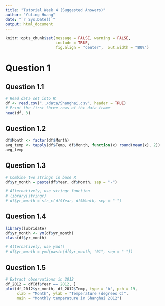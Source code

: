 ```yaml
---
title: "Tutorial Week 4 (Suggested Answers)"
author: "Yuting Huang"
date: "`r Sys.Date()`"
output: html_document
---
```



```r
knitr::opts_chunk$set(message = FALSE, warning = FALSE, 
                      include = TRUE,
                      fig.align = "center",  out.width = "80%")
```

# Question 1
## Question 1.1

```r
# Read data set into R
df <- read.csv("../data/Shanghai.csv", header = TRUE)
# Print the first three rows of the data frame
head(df, 3)
```

## Question 1.2

```r
df$Month <- factor(df$Month)
avg_temp <- tapply(df$Temp, df$Month, function(x) round(mean(x), 2))
avg_temp
```

## Question 1.3

```r
# Combine two strings in base R
df$yr_month = paste(df$Year, df$Month, sep = "-")

# Alternatively, use stringr function
# library(stringr)
# df$yr_month = str_c(df$Year, df$Month, sep = "-")
```

## Question 1.4

```r
library(lubridate)
df$yr_month <- ym(df$yr_month)
class(df$yr_month)

# Alternatively, use ymd()
# df$yr_month = ymd(paste(df$yr_month, "01", sep = "-"))
```

## Question 1.5

```r
# Extract observations in 2012
df_2012 = df[df$Year == 2012, ]
plot(df_2012$yr_month, df_2012$Temp, type = "b", pch = 19,
     xlab = "Month", ylab = "Temperature (degrees C)", 
     main = "Monthly temperature in Shanghai 2012")
```

